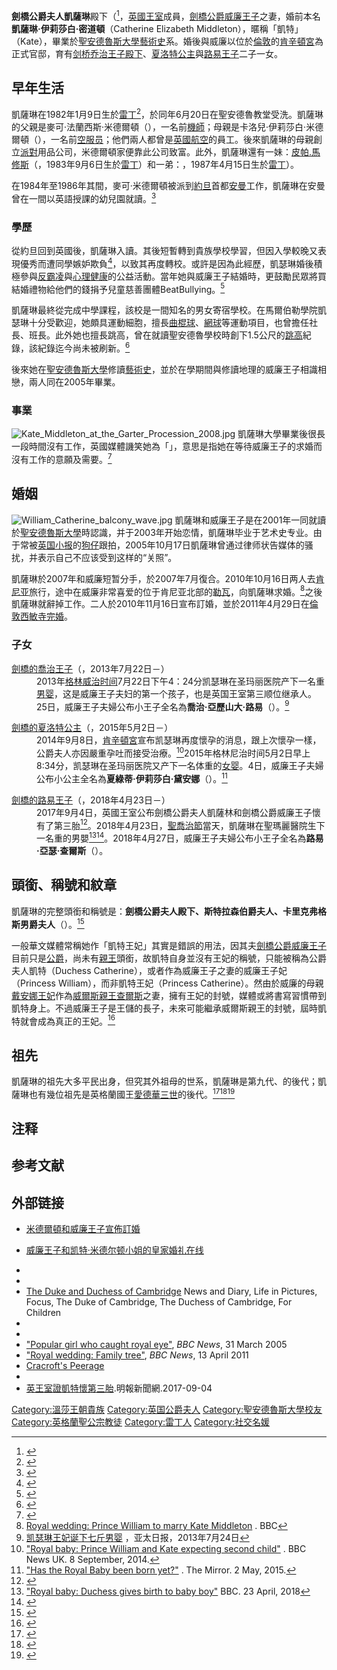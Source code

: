 {{noteTA
|G1 = Country
|G2 = PP
|G3 = UK Places
|G4 = PoliticiansUK
|T=zh-cn:剑桥公爵夫人凯瑟琳;zh-hk:劍橋公爵夫人嘉芙蓮; zh-tw:劍橋公爵夫人凱薩琳;
|1=zh-hans:米德尔顿; zh-hant:密道頓;
|2=zh-cn:凯瑟琳; zh-hk:嘉芙蓮; zh-tw:凱薩琳;
|3=zh-cn:伊丽莎白; zh-hk:伊利沙伯; zh-tw:伊莉莎白;
|4=zh-hans:威斯敏斯特教堂; zh-hant:西敏寺;
|5=zh-cn:夏洛特; zh-hk:夏洛特; zh-tw:夏綠蒂;
|6=zh-cn:凯特; zh-hk:凱蒂; zh-tw:凱特;
|7=zh:佐治;zh-hans:乔治;zh-hk:佐治;zh-sg:乔治;zh-tw:喬治;zh-cn:乔治;
|8=zh-cn:迈克尔; zh-tw:麥克;
|9=zh-cn:卡洛儿; zh-tw:卡蘿;
}}
{{Infobox royalty
|name = 凯瑟琳
|title = [[劍橋公爵|劍橋公爵]]夫人殿下（[[#头衔，称号，荣誉和纹章|更多头衔]]）<br />HRH The Duchess of Cambridge<!--full titles not needed here-->
|image = Catherine, Duchess of Cambridge in 2019.jpg
| image_size = 
|caption = 劍橋公爵夫人，攝於2019年
|full name = 凱薩琳·伊莉莎白{{efn|作为王室成员，嘉芙蓮一般不使用姓氏，若需要使用时则为[[蒙巴顿-温莎|蒙巴顿-温莎]]；然而媒体仍然通常使用她的婚前名，即'''凱薩琳（凱特）·密道頓'''。}}<Br>
Catherine Elizabeth
|house = [[溫莎王朝|溫莎王朝]]<small>（成婚）</small>
|spouse = {{marriage|[[劍橋公爵威廉王子|劍橋公爵威廉王子]]|29 April 2011}}
|issue = [[剑桥乔治王子殿下|剑桥乔治王子殿下]]<br/>[[夏洛特公主_(劍橋)|夏洛特公主]]<br/>[[路易王子_(劍橋)|路易王子]]
|father = 迈克尔·密道頓
|mother = 卡洛儿·哥德史密斯
|birth_date = {{Birth date and age|1982|1|9|df=y}}<ref name=bbc19596679>{{Cite web |url=http://www.bbc.com/news/uk-19596679 |title=Profile: Catherine, Duchess of Cambridge |date=2016-05-01 |accessdate=2018-04-26 |archive-date=2018-05-10 |archive-url=https://web.archive.org/web/20180510171131/http://www.bbc.com/news/uk-19596679 |dead-url=no }}</ref>
|birth_place = {{UK}}[[伯克郡|伯克郡]][[雷丁|雷丁]]{{link-en|皇家伯克郡醫院| Royal Berkshire Hospital}}
|religion = [[英國國教會|英國國教會]]<ref>{{cite news
|title = Kate Middleton's Secret Confirmation: How Religious Is the Future Princess?
|first1 = William Lee 
|last1 = Adams
|date = 14 April 2011
|journal = [[Time_(magazine)|Time]]
|accessdate = 20 February 2013}}</ref>
|Issue = Child of the Duke and Duchess of Cambridge{{Issue|Child of the Duke and Duchess of Cambridge =
}}}}
{{British Royal Family}}

'''劍橋公爵夫人凱薩琳'''殿下（{{lang-en|HRH Catherine, Duchess of Cambridge，{{bd|1982年|1月9日||catIdx=Catherine Elizabeth}}），{{post-nominals|country=GBR|GCVOf}}}}<ref>{{Cite web|url=https://www.royal.uk/duchess-cambridge-appointed-royal-victorian-order|title=The Duchess of Cambridge appointed to the Royal Victorian Order|date=2019-05-01|accessdate=2019-05-01|archive-date=2019-04-29|archive-url=https://web.archive.org/web/20190429225052/https://www.royal.uk/duchess-cambridge-appointed-royal-victorian-order|dead-url=no}}</ref>，[[英國王室|英國王室]]成員，[[劍橋公爵威廉王子|劍橋公爵威廉王子]]之妻，婚前本名'''凱薩琳·伊莉莎白·密道頓'''（Catherine Elizabeth Middleton），暱稱「凱特」（Kate），畢業於[[聖安德魯斯大學|聖安德魯斯大學]][[藝術史|藝術史]]系。婚後與威廉以位於[[倫敦|倫敦]]的[[肯辛頓宮|肯辛頓宮]]為正式官邸，育有[[剑桥乔治王子殿下|剑桥乔治王子殿下]]、[[夏洛特公主_(劍橋)|夏洛特公主]]與[[路易王子_(劍橋)|路易王子]]二子一女。

== 早年生活 ==
凱薩琳在1982年1月9日生於[[雷丁|雷丁]]{{link-en|皇家伯克郡醫院|Royal Berkshire Hospital}}<ref>{{Cite web |url=https://www.royal.uk/the-duchess-of-cambridge |title=存档副本 |accessdate=2019-06-21 |archive-date=2016-05-09 |archive-url=https://web.archive.org/web/20160509132143/https://www.royal.uk/the-duchess-of-cambridge |dead-url=yes }}</ref>，於同年6月20日在聖安德魯教堂受洗。凱薩琳的父親是麥可·法蘭西斯·米德爾頓（{{lang|en|Michael Francis Middleton}}），一名前[[機師|機師]]；母親是卡洛兒·伊莉莎白·米德爾頓（{{lang|en|Carole Elizabeth Middleton}}），一名前[[空服员|空服员]]；他們兩人都曾是[[英國航空|英國航空]]的員工。後來凱薩琳的母親創立[[派對|派對]]用品{{lang|en|Party Pieces}}公司，米德爾頓家便靠此公司致富。此外，凱薩琳還有一妹：[[皮帕·米德爾頓|皮帕.馬修斯]]（{{lang|en|Philippa Charlotte 'Pippa' Middleton}}，1983年9月6日生於[[雷丁|雷丁]]{{link-en|皇家伯克郡醫院| Royal Berkshire Hospital}}）和一弟：{{link-en|詹姆斯·威廉·米德爾頓|James William Middleton}}，1987年4月15日生於[[雷丁|雷丁]]{{link-en|皇家伯克郡醫院| Royal Berkshire Hospital}}）。

在1984年至1986年其間，麥可·米德爾頓被派到[[约旦|約旦]]首都[[安曼|安曼]]工作，凱薩琳在安曼曾在一間以英語授課的幼兒園就讀。<ref>{{Cite web |url=http://www.telegraph.co.uk/news/uknews/royal-wedding/8366374/Kate-Middleton-family-photos-reveal-her-time-in-Jordan.html |title=The Telegraph: Kate Middleton family photos reveal her time in Jordan |accessdate=2014-07-04 |archive-date=2013-12-29 |archive-url=https://web.archive.org/web/20131229130437/http://www.telegraph.co.uk/news/uknews/royal-wedding/8366374/Kate-Middleton-family-photos-reveal-her-time-in-Jordan.html |dead-url=no }}</ref>

=== 學歷 ===
從約旦回到英國後，凱薩琳入讀{{link-en|St Andrew's School, Pangbourne|St Andrew's School, Pangbourne|聖安德魯斯學校}}。其後短暫轉到貴族學校{{link-en|Downe House School|Downe House School|唐屋中學}}學習，但因入學較晚又表現優秀而遭同學嫉妒欺負<ref>{{Cite web |url=https://www.marieclaire.com/celebrity/a26771976/kate-middleton-bullied-downe-house-details/ |title=Kate Middleton Was "Desperately Unhappy" and Tortured by Bullies at Her First Secondary School, Downe House |accessdate=2020-01-08 |archive-date=2019-11-12 |archive-url=https://web.archive.org/web/20191112030329/https://www.marieclaire.com/celebrity/a26771976/kate-middleton-bullied-downe-house-details/ |dead-url=no }}</ref>，以致其再度轉校。或許是因為此經歷，凱瑟琳婚後積極參與[[反霸凌|反霸凌]]與[[心理健康|心理健康]]的公益活動。當年她與威廉王子結婚時，更鼓勵民眾將買結婚禮物給他們的錢捐予兒童慈善團體BeatBullying。<ref>{{Cite web |url=https://popbee.com/celebrities/celebrities-news/kate-middleton-bullied/ |title=總是笑臉迎人的凱特,童年原來曾經歷一段不為人知的黑暗歲月 |accessdate=2019-04-28 |archive-date=2019-04-28 |archive-url=https://web.archive.org/web/20190428165244/https://popbee.com/celebrities/celebrities-news/kate-middleton-bullied/ |dead-url=no }}</ref>

凱薩琳最終從{{link-en|Marlborough College|Marlborough College|馬爾伯勒學院}}完成中學課程，該校是一間知名的男女寄宿學校。在馬爾伯勒學院凱瑟琳十分受歡迎，她頗具運動細胞，擅長[[曲棍球|曲棍球]]、[[網球|網球]]等運動項目，也曾擔任社長、班長。此外她也擅長跳高，曾在就讀聖安德魯學校時創下1.5公尺的[[跳高|跳高]]紀錄，該紀錄迄今尚未被刷新。<ref>{{Cite web |url=http://www.telegraph.co.uk/news/uknews/royal-wedding/8139417/Royal-wedding-50-things-you-may-not-know-about-Kate-Middleton-and-Prince-William.html |title=The Telegraph: Royal wedding: 50 things you may not know about Kate Middleton and Prince William |accessdate=2014-07-04 |archive-date=2014-06-05 |archive-url=https://web.archive.org/web/20140605220120/http://www.telegraph.co.uk/news/uknews/royal-wedding/8139417/Royal-wedding-50-things-you-may-not-know-about-Kate-Middleton-and-Prince-William.html |dead-url=no }}</ref>

後來她在[[圣安德鲁斯大学|聖安德魯斯大學]]修讀[[藝術史|藝術史]]，並於在學期間與修讀地理的威廉王子相識相戀，兩人同在2005年畢業。

=== 事業 ===
[[File:Kate_Middleton_at_the_Garter_Procession_2008.jpg|upright]]
凱薩琳大學畢業後很長一段時間沒有工作，英國媒體譏笑她為「{{lang|en|Waity Katie}}」，意思是指她在等待威廉王子的求婚而沒有工作的意願及需要。<ref>{{Cite web |url=http://www.dailymail.co.uk/tvshowbiz/article-1084113/Waity-Katie-wobble-Prince-William-commits-seven-years-RAF.html |title=英國每日郵報 |accessdate=2014-07-04 |archive-date=2015-07-12 |archive-url=https://web.archive.org/web/20150712053339/http://www.dailymail.co.uk/tvshowbiz/article-1084113/Waity-Katie-wobble-Prince-William-commits-seven-years-RAF.html |dead-url=no }}</ref>

== 婚姻 ==
[[File:William_Catherine_balcony_wave.jpg|left]]
凱薩琳和威廉王子是在2001年一同就讀於[[圣安德鲁斯大学|聖安德魯斯大學]]時認識，并于2003年开始恋情，凱薩琳毕业于艺术史专业。由于常被[[英国|英国]][[小型报|小报]]的[[狗仔隊|狗仔]]跟拍，2005年10月17日凱薩琳曾通过律师状告媒体的骚扰，并表示自己不应该受到这样的“关照”。

凱薩琳於2007年和威廉短暂分手，於2007年7月復合。2010年10月16日两人去[[肯尼亚|肯尼亚]]旅行，途中在威廉非常喜爱的位于肯尼亚北部的[[勒瓦|勒瓦]]，向凱薩琳求婚。<ref>[http://www.bbc.co.uk/news/uk-11765422 Royal wedding: Prince William to marry Kate Middleton] {{Wayback|url=http://www.bbc.co.uk/news/uk-11765422 |date=20101116200505 }}. BBC</ref>之後凱薩琳就辭掉工作。二人於2010年11月16日宣布訂婚，並於2011年4月29日在[[伦敦|倫敦]][[西敏寺|西敏寺]][[威廉王子与凯特·米德尔顿的婚礼|完婚]]。

=== 子女 ===
;[[喬治王子_(劍橋)|劍橋的喬治王子]]（{{lang-en|Prince George of Cambridge}}，2013年7月22日－）
:2013年[[格林尼治平时|格林威治时间]]7月22日下午4：24分凯瑟琳在圣玛丽医院产下一名重{{convert|3.8|kg|lb}}[[喬治王子_(劍橋)|男婴]]，这是威廉王子夫妇的第一个孩子，也是英国王室第三顺位继承人。25日，威廉王子夫婦公布小王子全名為'''喬治·亞歷山大·路易'''（{{lang-en|George Alexander Louis}}）。<ref>[http://www.apdnews.com/news/30316.html 凯瑟琳王妃诞下七斤男婴] {{Wayback|url=http://www.apdnews.com/news/30316.html |date=20130725024626 }}，亚太日报，2013年7月24日</ref>

;[[夏洛特公主_(劍橋)|劍橋的夏洛特公主]]（{{lang-en|Princess Charlotte of Cambridge}}，2015年5月2日－）
:2014年9月8日，[[肯辛顿宫|肯辛頓宮]]宣布凯瑟琳再度懷孕的消息，跟上次懷孕一樣，公爵夫人亦因嚴重孕吐而接受治療。<ref>[http://www.bbc.com/news/uk-29108010 "Royal baby: Prince William and Kate expecting second child"] {{Wayback|url=http://www.bbc.com/news/uk-29108010 |date=20140908133503 }}. BBC News UK. 8 September, 2014.</ref>2015年格林尼治时间5月2日早上8:34分，凯瑟琳在圣玛丽医院又产下一名体重{{convert|3.71|kg|lb}}的[[夏洛特公主_(劍橋)|女婴]]。4日，威廉王子夫婦公布小公主全名為'''夏綠蒂·伊莉莎白·黛安娜'''（{{lang-en|Charlotte Elizabeth Diana}}）。<ref>[http://www.mirror.co.uk/usvsth3m/live-royal-baby-been-born-5616424 "Has the Royal Baby been born yet?"] {{Wayback|url=http://www.mirror.co.uk/usvsth3m/live-royal-baby-been-born-5616424 |date=20150502215955 }}. The Mirror. 2 May, 2015.</ref>

;[[路易王子_(劍橋)|劍橋的路易王子]]（{{lang-en|Prince Louis of Cambridge}}，2018年4月23日－）
:2017年9月4日，英國王室公布劍橋公爵夫人凱薩林和劍橋公爵威廉王子懷有了第三胎<ref>{{Cite web |url=http://www.bbc.com/news/uk-41148027 |title=存档副本 |accessdate=2018-05-27 |archive-date=2018-05-24 |archive-url=https://web.archive.org/web/20180524220210/http://www.bbc.com/news/uk-41148027 |dead-url=no }}</ref>。2018年4月23日，[[聖喬治節|聖喬治節]]當天，凱薩琳在聖瑪麗醫院生下一名重{{convert|3.8|kg|lb}}的男嬰<ref>[http://www.bbc.com/news/uk-43864933?intlink_from_url=http://www.bbc.com/news/topics/cz4pr2gd414t/duchess-of-cambridge&link_location=live-reporting-story "Royal baby: Duchess gives birth to baby boy"] {{Wayback|url=http://www.bbc.com/news/uk-43864933?intlink_from_url=http%3A%2F%2Fwww.bbc.com%2Fnews%2Ftopics%2Fcz4pr2gd414t%2Fduchess-of-cambridge&link_location=live-reporting-story |date=20190629081609 }} BBC. 23 April, 2018</ref><ref>{{Cite web |url=https://twitter.com/kensingtonroyal/status/988387844111716353 |title=存档副本 |accessdate=2018-05-27 |archive-date=2018-05-24 |archive-url=https://web.archive.org/web/20180524164134/https://twitter.com/KensingtonRoyal/status/988387844111716353 |dead-url=no }}</ref>。2018年4月27日，威廉王子夫婦公布小王子全名為'''路易·亞瑟·查爾斯'''（{{lang-en|Louis Arthur Charles}}）。

== 頭銜、稱號和紋章 ==
凱薩琳的完整頭銜和稱號是：'''劍橋公爵夫人殿下、斯特拉森伯爵夫人、卡里克弗格斯男爵夫人'''（{{lang-en|Her Royal Highness（HRH）, Duchess of Cambridge, Countess of Strathearn, Baroness of Carrickfergus}}）。<ref name="titles">{{cite web|url=http://img.ibtimes.com/www/data/images/full/2011/07/07/126072-william-and-kates-royal-visit.jpg|title=Titles announced for Prince William and Catherine Middleton|date=29 April 2011|publisher=Buckingham Palace|newspaper=[[The_Telegraph|The Telegraph]]}}{{dead link|date=2017年11月 |bot=InternetArchiveBot |fix-attempted=yes }}</ref>

一般華文媒體常稱她作「凱特王妃」其實是錯誤的用法，因其夫[[劍橋公爵威廉王子|劍橋公爵威廉王子]]目前只是[[公爵|公爵]]，尚未有[[王爵|親王]]頭銜，故凱特自身並沒有王妃的稱號，只能被稱為公爵夫人凱特（Duchess Catherine），或者作為威廉王子之妻的威廉王子妃（Princess William），而非凱特王妃（Princess Catherine）。然由於威廉的母親[[戴安娜王妃|戴安娜王妃]]作為[[威爾斯親王查爾斯|威爾斯親王查爾斯]]之妻，擁有王妃的封號，媒體或將書寫習慣帶到凱特身上。不過威廉王子是王儲的長子，未來可能繼承威爾斯親王的封號，屆時凱特就會成為真正的王妃。<ref>{{Cite web |url=https://www.cheatsheet.com/entertainment/why-kate-middleton-isnt-princess-kate.html/ |title=Why Is Kate Middleton Not Called a Princess, But Princess Diana Was? |accessdate=2019-05-04 |archive-date=2019-05-04 |archive-url=https://web.archive.org/web/20190504110537/https://www.cheatsheet.com/entertainment/why-kate-middleton-isnt-princess-kate.html/ |dead-url=no }}</ref>

==祖先==
凱薩琳的祖先大多平民出身，但究其外祖母的世系，凱薩琳是第九代{{le|科尼尔斯從男爵|Conyers baronets}}、{{SetTitle|Sir Thomas Conyers|汤姆斯·科尼尔斯爵士|dotted=no}}的後代；凱薩琳也有幾位祖先是英格蘭國王[[愛德華三世_(英格蘭)|愛德華三世]]的後代。<ref>{{cite web|first=Christopher C.|last=Child|title=A Gratifying Discovery: Connecting Catherine, Duchess of Cambridge, to Sir Thomas Conyers, 9th Bt. of Horden, Durham|url=http://www.americanancestors.org/uploadedFiles/American_Ancestors/Content/Publications/American_Ancestors_Magazine/Magazine_PDFs/12-4_lores.pdf|pages=35–36|work=American Ancestors|publisher=New England Historic Genealogical Society|date=Fall 2011|accessdate=10 November 2013|archive-date=2013-10-04|archive-url=https://web.archive.org/web/20131004215237/http://www.americanancestors.org/uploadedFiles/American_Ancestors/Content/Publications/American_Ancestors_Magazine/Magazine_PDFs/12-4_lores.pdf|dead-url=no}}</ref><ref>{{cite web|last=Adolph|first=Anthony|title=Princess Catherine|url=http://anthonyadolph.co.uk/princess-catherine/|accessdate=5 October 2013|archive-date=2013-10-04|archive-url=https://web.archive.org/web/20131004214857/http://anthonyadolph.co.uk/princess-catherine/|dead-url=no}}</ref><ref>{{cite news|last=Rayner|first=Gordon|title=Duchess of Cambridge's relative wore crown and attended coronation of George V|url=https://www.telegraph.co.uk/news/uknews/kate-middleton/10307469/Middle-class-Duchess-of-Cambridges-relative-wore-crown-and-attended-George-Vs-coronation.html|work=Michael Middleton's descent from Edward III|publisher=The Telegraph|accessdate=25 January 2014|quote=Michael Middleton is a direct descendant of Edward III|date=13 September 2013|archive-date=2016-04-26|archive-url=https://web.archive.org/web/20160426043340/http://www.telegraph.co.uk/news/uknews/kate-middleton/10307469/Middle-class-Duchess-of-Cambridges-relative-wore-crown-and-attended-George-Vs-coronation.html|dead-url=no}}</ref>

{{Ahnentafel top|先祖}}<center>
{{ahnentafel-compact5
| style = font-size: 85%; 
|boxstyle_1=background-color: #ddf;
|boxstyle_2=background-color: #fdd;
|boxstyle_3=background-color: #ffc;
|boxstyle_4=background-color: #dfd;
|boxstyle_5=background-color: #9fe;
|1='''剑桥公爵夫人凱薩琳'''
|2='''父：'''迈克尔·弗朗西斯·米德尔顿
|3='''母：'''{{le|卡罗尔·米德尔顿|Carole Middleton|卡罗尔·伊丽莎白·戈德史密斯}}
|4='''祖父：'''彼得·弗朗西斯·米德尔顿
|5='''祖母：'''瓦莱丽·格拉斯保罗
|6='''外祖父：'''罗纳德·戈德史密斯
|7='''外祖母：'''多萝西·哈里森
|8='''曾祖父：'''诺埃尔·米德尔顿
|9='''曾祖母：'''奥利夫·拉普顿
|10= '''外曾祖父：'''弗雷德里克·乔治·格拉斯保罗
|11='''外曾祖母：'''康斯坦斯·罗宾逊
|12='''外曾祖父：'''斯蒂芬·查尔斯·戈德史密斯
|13='''外曾祖母：'''伊迪丝·伊丽莎·钱德勒
|14='''外曾祖父：'''托马斯·哈里森
|15='''外曾祖母：'''伊丽莎白·坦普尔
|16='''高祖父：'''约翰·米德尔顿
|17='''高祖母：'''玛丽·阿斯奎斯
|18='''外高祖父：'''弗朗西斯·拉普顿
|19='''外高祖母：'''哈里特·阿尔宾娜·戴维斯
|20='''外高祖父：'''弗雷德里克·约翰·格拉斯保罗
|21='''外高祖母：'''艾米莉·珍妮·埃利奥特
|22='''外高祖父：'''加文·富勒顿·罗宾逊
|23='''外高祖母：'''莎拉·安妮·吉
|24='''外高祖父：'''约翰·戈德史密斯
|25='''外高祖母：'''珍妮·帝盛
|26='''外高祖父：'''西奥菲勒斯·本杰明·钱德勒
|27='''外高祖母：'''阿米莉亚·怀特
|28='''外高祖父：'''约翰·哈里森
|29='''外高祖母：'''珍妮·希尔
|30='''外高祖父：'''托马斯·坦普尔
|31='''外高祖母：'''伊丽莎白·迈尔斯
}}</center>
{{ahnentafel bottom}}

== 注释 ==
{{notelist|iger=}}

== 参考文献 ==
{{Reflist|2}}

==外部链接==
{{Commons category|Catherine, Duchess of Cambridge}}
* {{en}}[https://web.archive.org/web/20101203024426/http://www.princeofwales.gov.uk/newsandgallery/news/his_royal_highness_prince_william_of_wales_and_miss_catherin_77816924.html 米德爾頓和威廉王子宣佈訂婚]
* {{en}}[https://web.archive.org/web/20110425225419/http://www.princeofwales.gov.uk/mediacentre/pressreleases/the_wedding_of_hrh_prince_william_of_wales_and_miss_catherin_1538848844.html 威廉王子和凯特·米德尔顿小姐的皇家婚礼在线]
* {{cite web|url=http://www.royal.gov.uk/ThecurrentRoyalFamily/TheDuchessofCambridge/TheDuchessofCambridge.aspx|title=Official website of the British monarchy – HRH The Duchess of Cambridge|publisher=Royal Household|accessdate=2013-07-23|archive-date=2018-04-25|archive-url=https://web.archive.org/web/20180425045709/http://www.royal.gov.uk/ThecurrentRoyalFamily/TheDuchessofCambridge/TheDuchessofCambridge.aspx|dead-url=yes}}
* {{cite web |url=http://www.princeofwales.gov.uk/personalprofiles/thedukeandduchessofcambridge/theduchessofcambridge/ |publisher=The Prince of Wales |title=The Duchess of Cambridge |deadurl=yes |archiveurl=https://web.archive.org/web/20120411171652/http://www.princeofwales.gov.uk/personalprofiles/thedukeandduchessofcambridge/theduchessofcambridge/ |archivedate=2012-04-11 |accessdate=2013-07-23 }}
* [https://web.archive.org/web/20121106071713/http://www.dukeandduchessofcambridge.org/ The Duke and Duchess of Cambridge] News and Diary, Life in Pictures, Focus, The Duke of Cambridge, The Duchess of Cambridge, For Children
* {{Worldcat id|lccn-n2009-66904|Kate Middleton}}
* {{Guardiantopic|uk/kate-middleton|Kate Middleton}}
* [http://news.bbc.co.uk/2/hi/uk_news/4397065.stm "Popular girl who caught royal eye"]{{Wayback|url=http://news.bbc.co.uk/2/hi/uk_news/4397065.stm |date=20130731024301 }}, ''BBC News'', 31 March 2005
* [http://www.bbc.co.uk/news/uk-13050232 "Royal wedding: Family tree"]{{Wayback|url=http://www.bbc.co.uk/news/uk-13050232 |date=20171130015445 }}, ''BBC News'', 13 April 2011
* [http://www.cracroftspeerage.co.uk/online/index.html Cracroft's Peerage]{{Wayback|url=http://www.cracroftspeerage.co.uk/online/index.html |date=20130802063755 }}
* {{IMDb name|2628416|Catherine, Duchess of Cambridge}}
* [https://news.mingpao.com/ins/instantnews/web_tc/article/20170904/s00005/1504517068152?web_push=1 英王室證凱特懷第三胎]{{Wayback|url=https://news.mingpao.com/ins/instantnews/web_tc/article/20170904/s00005/1504517068152?web_push=1 |date=20170904154658 }}.明報新聞網.2017-09-04

{{劍橋公爵夫人}}
{{Authority control}}
{{DEFAULTSORT:Catherine}}
[[Category:溫莎王朝貴族|Category:溫莎王朝貴族]]
[[Category:英国公爵夫人|Category:英国公爵夫人]]
[[Category:聖安德魯斯大學校友|Category:聖安德魯斯大學校友]]
[[Category:英格蘭聖公宗教徒|Category:英格蘭聖公宗教徒]]
[[Category:雷丁人|Category:雷丁人]]
[[Category:社交名媛|Category:社交名媛]]